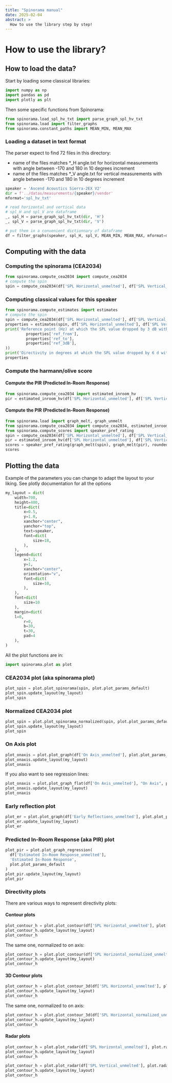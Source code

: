 ```yaml
---
title: "Spinorama manual"
date: 2025-02-04
abstract: >
  How to use the library step by step!
---
```


# How to use the library?

## How to load the data?

Start by loading some classical libraries:
```python
import numpy as np
import pandas as pd
import plotly as plt
```

Then some specific functions from Spinorama:

```python
from spinorama.load_spl_hv_txt import parse_graph_spl_hv_txt
from spinorama.load import filter_graphs
from spinorama.constant_paths import MEAN_MIN, MEAN_MAX
```

### Loading a dataset in text format

The parser expect to find 72 files in this directory:

- name of the files matches *_H angle.txt for horizontal measurements with angle between -170 and 180 in 10 degrees increment
- name of the files matches *_V angle.txt for vertical measurements with angle between -170 and 180 in 10 degrees increment

```python
speaker = 'Ascend Acoustics Sierra-2EX V2'
dir = f'../datas/measurements/{speaker}/vendor'
mformat='spl_hv_txt'

# read horizontal and vertical data
# spl_H and spl_V are dataframe
_, spl_H = parse_graph_spl_hv_txt(dir, 'H')
_, spl_V = parse_graph_spl_hv_txt(dir, 'V')

# put them in a convenient dictionnary of dataframe
df = filter_graphs(speaker, spl_H, spl_V, MEAN_MIN, MEAN_MAX, mformat=mformat, mdistance=1)
```

## Computing with the data

### Computing the spinorama (CEA2034)

```python
from spinorama.compute_cea2034 import compute_cea2034
# compute the spin
spin = compute_cea2034(df['SPL Horizontal_unmelted'], df['SPL Vertical_unmelted'])
```

### Computing classical values for this speaker
```python
from spinorama.compute_estimates import estimates
# compute the spin
spin = compute_cea2034(df['SPL Horizontal_unmelted'], df['SPL Vertical_unmelted'])
properties = estimates(spin, df['SPL Horizontal_unmelted'], df['SPL Vertical_unmelted'])
print('Reference point (Hz) at which the SPL value dropped by 3 dB with respect to the average of the on-axis measurement between [{}, {}]: {:5.1f} Hz'.format(
		 properties['ref_from'],
		 properties['ref_to'],
		 properties['ref_3dB'],
))
print('Directivity in degrees at which the SPL value dropped by 6 d with respect to the on-axis measurementB: {:5.1f} deg'.format(properties['dir_horizontal_p']))
properties
```

### Compute the harmann/olive score

#### Compute the PIR (Predicted In-Room Response)
```python
from spinorama.compute_cea2034 import estimated_inroom_hv
pir = estimated_inroom_hv(df['SPL Horizontal_unmelted'], df['SPL Vertical_unmelted'])
```

#### Compute the PIR (Predicted In-Room Response)
```python
from spinorama.load import graph_melt, graph_unmelt
from spinorama.compute_cea2034 import compute_cea2034, estimated_inroom_hv
from spinorama.compute_scores import speaker_pref_rating
spin = compute_cea2034(df['SPL Horizontal_unmelted'], df['SPL Vertical_unmelted'])
pir = estimated_inroom_hv(df['SPL Horizontal_unmelted'], df['SPL Vertical_unmelted'])
scores = speaker_pref_rating(graph_melt(spin), graph_melt(pir), rounded=True)
scores
```


## Plotting the data

Example of the parameters you can change to adapt the layout to your liking.
See plotly documentation for all the options

```python
my_layout = dict(
    width=700,
    height=400,
    title=dict(
        x=0.5,
        y=1.0,
        xanchor="center",
        yanchor="top",
        text=speaker,
        font=dict(
            size=18,
        ),
    ),
    legend=dict(
        x=1.2,
        y=1,
        xanchor="center",
        orientation="v",
        font=dict(
            size=10,
        ),
    ),
    font=dict(
        size=10
    ),
    margin=dict(
	l=0,
        r=0,
        b=30,
        t=30,
        pad=4
    ),
)
```

All the plot functions are in:
```python
import spinorama.plot as plot
```

### CEA2034 plot (aka spinorama plot)
```python
plot_spin = plot.plot_spinorama(spin, plot.plot_params_default)
plot_spin.update_layout(my_layout)
plot_spin
```

### Normalized CEA2034 plot
```python
plot_spin = plot.plot_spinorama_normalized(spin, plot.plot_params_default)
plot_spin.update_layout(my_layout)
plot_spin
```

### On Axis plot
```python
plot_onaxis = plot.plot_graph(df['On Axis_unmelted'], plot.plot_params_default)
plot_onaxis.update_layout(my_layout)
plot_onaxis
```
If you also want to see regression lines:
```python
plot_onaxis = plot.plot_graph_flat(df['On Axis_unmelted'], "On Axis", plot.plot_params_default)
plot_onaxis.update_layout(my_layout)
plot_onaxis
```

### Early reflection plot
```python
plot_er = plot.plot_graph(df['Early Reflections_unmelted'], plot.plot_params_default)
plot_er.update_layout(my_layout)
plot_er
```

### Predicted In-Room Response (aka PIR) plot
```python
plot_pir = plot.plot_graph_regression(
  df['Estimated In-Room Response_unmelted'],
  'Estimated In-Room Response',
  plot.plot_params_default
)
plot_pir.update_layout(my_layout)
plot_pir
```

### Directivity plots

There are various ways to represent directivity plots:

#### Contour plots

```python
plot_contour_h = plot.plot_contour(df['SPL Horizontal_unmelted'], plot.contour_params_default)
plot_contour_h.update_layout(my_layout)
plot_contour_h
```

The same one, normalized to on axis:

```python
plot_contour_h = plot.plot_contour(df['SPL Horizontal_normalized_unmelted'], plot.contour_params_default)
plot_contour_h.update_layout(my_layout)
plot_contour_h
```

#### 3D Contour plots

```python
plot_contour_h = plot.plot_contour_3d(df['SPL Horizontal_unmelted'], plot.contour_params_default)
plot_contour_h.update_layout(my_layout)
plot_contour_h
```

The same one, normalized to on axis:

```python
plot_contour_h = plot.plot_contour_3d(df['SPL Horizontal_normalized_unmelted'], plot.contour_params_default)
plot_contour_h.update_layout(my_layout)
plot_contour_h
```

#### Radar plots

```python
plot_contour_h = plot.plot_radar(df['SPL Horizontal_unmelted'], plot.radar_params_default)
plot_contour_h.update_layout(my_layout)
plot_contour_h
```

```python
plot_contour_h = plot.plot_radar(df['SPL Vertical_unmelted'], plot.radar_params_default)
plot_contour_h.update_layout(my_layout)
plot_contour_h
```

